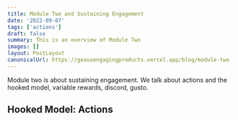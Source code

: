 ```yaml
---
title: Module Two and Sustaining Engagement
date: '2022-09-07'
tags: ['actions']
draft: false
summary: This is an overview of Module Two
images: []
layout: PostLayout
canonicalUrl: https://geauxengagingproducts.vercel.app/blog/module-two-and-sustaining-engagement
---
```


Module two is about sustaining engagement. We talk about actions and the hooked model, variable rewards, discord, gusto.

## Hooked Model: Actions